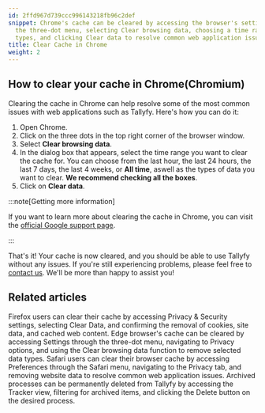 ```yaml
---
id: 2ffd967d739ccc996143218fb96c2def
snippet: Chrome's cache can be cleared by accessing the browser's settings through
  the three-dot menu, selecting Clear browsing data, choosing a time range and data
  types, and clicking Clear data to resolve common web application issues.
title: Clear Cache in Chrome
weight: 2
---
```


## How to clear your cache in Chrome(Chromium)

Clearing the cache in Chrome can help resolve some of the most common issues with web applications such as Tallyfy. Here's how you can do it:

1. Open Chrome.
2. Click on the three dots in the top right corner of the browser window.
3. Select **Clear browsing data**.
4. In the dialog box that appears, select the time range you want to clear the cache for. You can choose from the last hour, the last 24 hours, the last 7 days, the last 4 weeks, or **All time**, aswell as the types of data you want to clear. **We recommend checking all the boxes**.
5. Click on **Clear data**.

:::note[Getting more information]

If you want to learn more about clearing the cache in Chrome, you can visit the [official Google support page](https://support.google.com/accounts/answer/32050?co=GENIE.Platform%3DDesktop).

:::

That's it! Your cache is now cleared, and you should be able to use Tallyfy without any issues. If you're still experiencing problems, please feel free to [contact us](https://tallyfy.com/contact-us/). We'll be more than happy to assist you!


## Related articles
<CardGrid>
<LinkTitleCard header="<b>Troubleshooting > Clear Cache in Firefox</b>" href="/products/pro/miscellaneous/troubleshooting/clear-cache-firefox/" > Firefox users can clear their cache by accessing Privacy & Security settings, selecting Clear Data, and confirming the removal of cookies, site data, and cached web content. </LinkTitleCard>
<LinkTitleCard header="<b>Troubleshooting > Clear Cache in Edge</b>" href="/products/pro/miscellaneous/troubleshooting/clear-cache-edge/" > Edge browser's cache can be cleared by accessing Settings through the three-dot menu, navigating to Privacy options, and using the Clear browsing data function to remove selected data types. </LinkTitleCard>
<LinkTitleCard header="<b>Troubleshooting > Clear Cache in Safari</b>" href="/products/pro/miscellaneous/troubleshooting/clear-cache-safari/" > Safari users can clear their browser cache by accessing Preferences through the Safari menu, navigating to the Privacy tab, and removing website data to resolve common web application issues. </LinkTitleCard>
<LinkTitleCard header="<b>Edit Processes > Delete a process</b>" href="/products/pro/tracking-and-tasks/processes/edit-processes/how-can-i-delete-a-process-in-tallyfy/" > Archived processes can be permanently deleted from Tallyfy by accessing the Tracker view, filtering for archived items, and clicking the Delete button on the desired process. </LinkTitleCard>
</CardGrid>